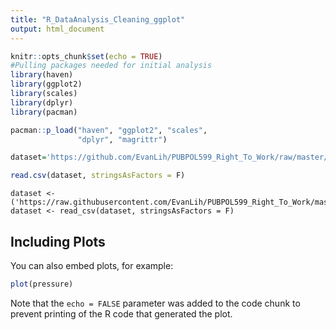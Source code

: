 ```yaml
---
title: "R_DataAnalysis_Cleaning_ggplot"
output: html_document
---
```


```r
knitr::opts_chunk$set(echo = TRUE)
#Pulling packages needed for initial analysis
library(haven)
library(ggplot2)
library(scales)
library(dplyr)
library(pacman)
```

```r
pacman::p_load("haven", "ggplot2", "scales", 
               "dplyr", "magrittr")
```

```r
dataset='https://github.com/EvanLih/PUBPOL599_Right_To_Work/raw/master/Dataset/Cleaned_RTW_Dataset.csv'

read.csv(dataset, stringsAsFactors = F)
```


```Reading
dataset <- ('https://raw.githubusercontent.com/EvanLih/PUBPOL599_Right_To_Work/master/Evan_Lih/Cleaned_RTW_Dataset')
dataset <- read_csv(dataset, stringsAsFactors = F)
```

## Including Plots

You can also embed plots, for example:

```r
plot(pressure)
```

Note that the `echo = FALSE` parameter was added to the code chunk to prevent printing of the R code that generated the plot.

